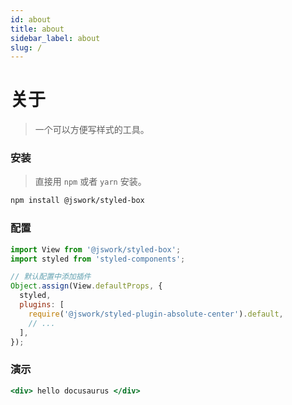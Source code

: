 ```yaml
---
id: about
title: about
sidebar_label: about
slug: /
---
```


# 关于
> 一个可以方便写样式的工具。

### 安装
> 直接用 `npm` 或者 `yarn` 安装。

```bash npm2yarn
npm install @jswork/styled-box
```

### 配置

```js
import View from '@jswork/styled-box';
import styled from 'styled-components';

// 默认配置中添加插件
Object.assign(View.defaultProps, {
  styled,
  plugins: [
    require('@jswork/styled-plugin-absolute-center').default,
    // ...
  ],
});
```

### 演示
```jsx live
<div> hello docusaurus </div>
```